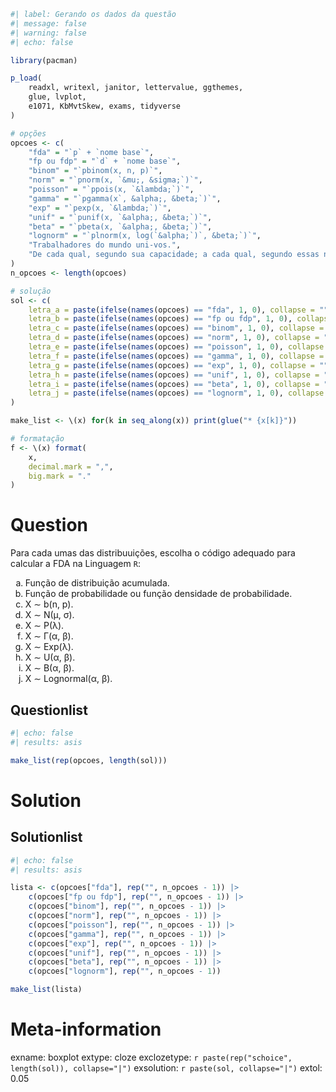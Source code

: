 ```r
#| label: Gerando os dados da questão
#| message: false
#| warning: false
#| echo: false

library(pacman)

p_load(
    readxl, writexl, janitor, lettervalue, ggthemes,
    glue, lvplot,
    e1071, KbMvtSkew, exams, tidyverse
)

# opções
opcoes <- c(
    "fda" = "`p` + `nome base`",
    "fp ou fdp" = "`d` + `nome base`",
    "binom" = "`pbinom(x, n, p)`",
    "norm" = "`pnorm(x, `&mu;, &sigma;`)`",
    "poisson" = "`ppois(x, `&lambda;`)`",
    "gamma" = "`pgamma(x`, &alpha;, &beta;`)`",
    "exp" = "`pexp(x, `&lambda;`)`",
    "unif" = "`punif(x, `&alpha;, &beta;`)`",
    "beta" = "`pbeta(x, `&alpha;, &beta;`)`",
    "lognorm" = "`plnorm(x, log(`&alpha;`)`, &beta;`)`",
    "Trabalhadores do mundo uni-vos.",
    "De cada qual, segundo sua capacidade; a cada qual, segundo essas necessidades."
)
n_opcoes <- length(opcoes)

# solução
sol <- c(
    letra_a = paste(ifelse(names(opcoes) == "fda", 1, 0), collapse = ""),
    letra_b = paste(ifelse(names(opcoes) == "fp ou fdp", 1, 0), collapse = ""),
    letra_c = paste(ifelse(names(opcoes) == "binom", 1, 0), collapse = ""),
    letra_d = paste(ifelse(names(opcoes) == "norm", 1, 0), collapse = ""),
    letra_e = paste(ifelse(names(opcoes) == "poisson", 1, 0), collapse = ""),
    letra_f = paste(ifelse(names(opcoes) == "gamma", 1, 0), collapse = ""),
    letra_g = paste(ifelse(names(opcoes) == "exp", 1, 0), collapse = ""),
    letra_h = paste(ifelse(names(opcoes) == "unif", 1, 0), collapse = ""),
    letra_i = paste(ifelse(names(opcoes) == "beta", 1, 0), collapse = ""),
    letra_j = paste(ifelse(names(opcoes) == "lognorm", 1, 0), collapse = "")
)

make_list <- \(x) for(k in seq_along(x)) print(glue("* {x[k]}"))

# formatação
f <- \(x) format(
    x,
    decimal.mark = ",",
    big.mark = "."
)

```

Question
========

Para cada umas das distribuuições, escolha o código adequado para calcular a FDA na Linguagem `R`:

a. Função de distribuição acumulada.
b. Função de probabilidade ou função densidade de probabilidade.
c. X &sim; b(n, p).
d. X &sim; N(&mu;, &sigma;).
e. X &sim; P(&lambda;).
f. X &sim; &Gamma;(&alpha;, &beta;).
g. X &sim; Exp(&lambda;).
h. X &sim; U(&alpha;, &beta;).
i. X &sim; B(&alpha;, &beta;).
j. X &sim; Lognormal(&alpha;, &beta;).


Questionlist
------------

```r
#| echo: false
#| results: asis

make_list(rep(opcoes, length(sol)))

```


Solution
========

Solutionlist
------------

```r
#| echo: false
#| results: asis

lista <- c(opcoes["fda"], rep("", n_opcoes - 1)) |>
    c(opcoes["fp ou fdp"], rep("", n_opcoes - 1)) |>
    c(opcoes["binom"], rep("", n_opcoes - 1)) |>
    c(opcoes["norm"], rep("", n_opcoes - 1)) |>
    c(opcoes["poisson"], rep("", n_opcoes - 1)) |>
    c(opcoes["gamma"], rep("", n_opcoes - 1)) |>
    c(opcoes["exp"], rep("", n_opcoes - 1)) |>
    c(opcoes["unif"], rep("", n_opcoes - 1)) |>
    c(opcoes["beta"], rep("", n_opcoes - 1)) |>
    c(opcoes["lognorm"], rep("", n_opcoes - 1))

make_list(lista)
```



Meta-information
================
exname: boxplot
extype: cloze
exclozetype: `r paste(rep("schoice", length(sol)), collapse="|")`
exsolution: `r paste(sol, collapse="|")`
extol: 0.05